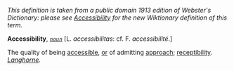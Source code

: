''This definition is taken from a public domain 1913 edition of Webster's Dictionary: please see [[Accessibility]] for the new Wiktionary definition of this term.''

'''Accessibility''', ''<code>[[noun (part of speech)|noun]]</code>'' [L. ''accessibilitas'': cf. F. ''accessibilit&eacute;''.]

The quality of being [[accessible]], [[or]] of admitting [[approach]]; [[receptibility]]. ''[[Langhorne (source)|Langhorne]].''